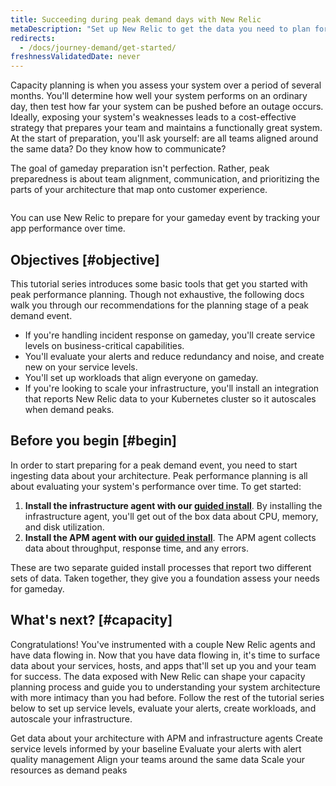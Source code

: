 ```yaml
---
title: Succeeding during peak demand days with New Relic 
metaDescription: "Set up New Relic to get the data you need to plan for a peak demand event."
redirects:
  - /docs/journey-demand/get-started/
freshnessValidatedDate: never
---
```



Capacity planning is when you assess your system over a period of several months. You'll determine how well your system performs on an ordinary day, then test how far your system can be pushed before an outage occurs. Ideally, exposing your system's weaknesses leads to a cost-effective strategy that prepares your team and maintains a functionally great system. At the start of preparation, you'll ask yourself: are all teams aligned around the same data? Do they know how to communicate?

The goal of gameday preparation isn't perfection. Rather, peak preparedness is about team alignment, communication, and prioritizing the parts of your architecture that map onto customer experience.

<img
    title="Peak readiness dashboard"
    alt=""
    src={peakReadinessDashboardPeakReadinessDashboard}
/>
<figcaption>
    You can use New Relic to prepare for your gameday event by tracking your app performance over time. 
</figcaption>

## Objectives [#objective]

This tutorial series introduces some basic tools that get you started with peak performance planning. Though not exhaustive, the following docs walk you through our recommendations for the planning stage of a peak demand event.

* If you're handling incident response on gameday, you'll create service levels on business-critical capabilities.
* You'll evaluate your alerts and reduce redundancy and noise, and create new <InlinePopover type="alerts" /> on your service levels.
* You'll set up workloads that align everyone on gameday.
* If you're looking to scale your infrastructure, you'll install an integration that reports New Relic data to your Kubernetes cluster so it autoscales when demand peaks.

## Before you begin [#begin]

In order to start preparing for a peak demand event, you need to start ingesting data about your architecture. Peak performance planning is all about evaluating your system's performance over time. To get started:

1. **Install the infrastructure agent with our [guided install](https://one.newrelic.com/nr1-core?state=3a7ae2fd-163d-77a7-9372-b4764acf286e)**. By installing the infrastructure agent, you'll get out of the box data about CPU, memory, and disk utilization.
2. **Install the APM agent with our [guided install](https://one.newrelic.com/nr1-core?state=b3815b2d-8711-4418-335b-a9cac0468fe3)**. The APM agent collects data about throughput, response time, and any errors.

These are two separate guided install processes that report two different sets of data. Taken together, they give you a foundation assess your needs for gameday.

## What's next? [#capacity]

Congratulations! You've instrumented with a couple New Relic agents and have data flowing in. Now that you have data flowing in, it's time to surface data about your services, hosts, and apps that'll set up you and your team for success. The data exposed with New Relic can shape your capacity planning process and guide you to understanding your system architecture with more intimacy than you had before. Follow the rest of the tutorial series below to set up service levels, evaluate your alerts, create workloads, and autoscale your infrastructure. 

<DocTiles numbered>
    <DocTile title='Get started' path="/docs/journey-demand/get-started" label={{text: "You are here", color: "orange"}}>Get data about your architecture with APM and infrastructure agents</DocTile>
    <DocTile title='Create service levels for gameday' path="/docs/journey-demand/find-your-baseline/">Create service levels informed by your baseline </DocTile>
</DocTiles>

<DocTiles>
    <DocTile title='Reduce noise with quality alerts' number='3' path="/docs/journey-demand/create-quality-alerts/">Evaluate your alerts with alert quality management</DocTile>
    <DocTile title='Align your teams with workloads' number='4' path="/docs/journey-demand/organize-data-workloads/">Align your teams around the same data</DocTile>    
    <DocTile title='Autoscale your infrastructure with Kubernetes' number='5' path="/docs/journey-demand/autoscale-your-infra/"> Scale your resources as demand peaks</DocTile>
</DocTiles>
